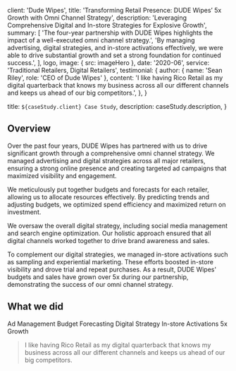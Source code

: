 
  client: 'Dude Wipes',
  title:
    'Transforming Retail Presence: DUDE Wipes’ 5x Growth with Omni Channel Strategy',
  description:
    'Leveraging Comprehensive Digital and In-store Strategies for Explosive Growth',
  summary: [
    'The four-year partnership with DUDE Wipes highlights the impact of a well-executed omni channel strategy.',
    'By managing advertising, digital strategies, and in-store activations effectively, we were able to drive substantial growth and set a strong foundation for continued success.',
  ],
  logo,
  image: { src: imageHero },
  date: '2020-06',
  service: 'Traditional Retailers, Digital Retailers',
  testimonial: {
    author: { name: 'Sean Riley', role: 'CEO of Dude Wipes' },
    content:
      'I like having Rico Retail as my digital quarterback that knows my business across all our different channels and keeps us ahead of our big competitors.',
  },
}

  title: `${caseStudy.client} Case Study`,
  description: caseStudy.description,
}

## Overview

Over the past four years, DUDE Wipes has partnered with us to drive significant growth through a comprehensive omni channel strategy. We managed advertising and digital strategies across all major retailers, ensuring a strong online presence and creating targeted ad campaigns that maximized visibility and engagement.

We meticulously put together budgets and forecasts for each retailer, allowing us to allocate resources effectively. By predicting trends and adjusting budgets, we optimized spend efficiency and maximized return on investment.

We oversaw the overall digital strategy, including social media management and search engine optimization. Our holistic approach ensured that all digital channels worked together to drive brand awareness and sales.

To complement our digital strategies, we managed in-store activations such as sampling and experiential marketing. These efforts boosted in-store visibility and drove trial and repeat purchases. As a result, DUDE Wipes' budgets and sales have grown over 5x during our partnership, demonstrating the success of our omni channel strategy.

## What we did

<TagList>
  <TagListItem>Ad Management</TagListItem>
  <TagListItem>Budget Forecasting</TagListItem>
  <TagListItem>Digital Strategy</TagListItem>
  <TagListItem>In-store Activations</TagListItem>
  <TagListItem>5x Growth</TagListItem>
</TagList>

<Blockquote
  author={{ name: 'Sean Riley', role: 'CEO of Dude Wipes' }}
  image={{ src: imageSeanRiley }}
>
  I like having Rico Retail as my digital quarterback that knows my business
  across all our different channels and keeps us ahead of our big competitors.
</Blockquote>

<StatList>
  <StatListItem value="20%" label="Churn rate" />
  <StatListItem value="5x" label="Uninstalls" />
  <StatListItem value="2.3" label="App store rating" />
  <StatListItem value="8" label="Pending lawsuits" />
</StatList>
